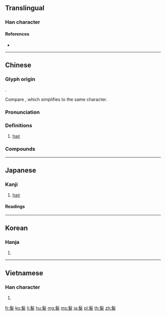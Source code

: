 {{character info/new}}
{{also|发|髪}}
==Translingual==
{{ja-forms|[[発]]/[[髪]]|[[发]]/[[发]]|[[發]]/[[髮]]|}}

===Han character===
{{Han char|rn=190|rad=髟|as=05|sn=15|four=72447|canj=SHIKE,SHIKK|ids=⿱髟犮}}

====References====
* {{Han ref|kx=1453.210|dkj=45400|dj=1984.040|hdz=74521.120|uh=9AEE|ud=39662|bh=BE76|bd=48758}}

----

==Chinese==
{{zh-forms|s=发}}

===Glyph origin===
{{Han etym}}
{{Han compound|髟|犮|ls=psc}}.

Compare {{och-l|發}}, which simplifies to the same character.

===Pronunciation===
{{zh-pron
|m=髮
|c=faat3,fat3
|h=pfs=fat
|md=
|mn=hoat
|w=4faq
|mc=y
|oc=y
|cat=n
}}

===Definitions===
{{zh-hanzi}}

# [[hair]]
#: {{zh-x|頭髮{fa}|hair}}

===Compounds===
{{zh-der|髮辮|髮鬢|髮菜|髮帶|髮短心長|髮箍|髮際|髮髻|髮夾|髮膠|髮卡|髮蠟|髮廊|髮妻|髮乳|髮式|髮飾|髮刷|髮套|髮網|髮屋|髮型|髮油|髮指眥裂|護髮素|洗髮劑|洗髮精|洗髮水|噙齒戴髮|剃髮鋪|千鈞一髮|令人髮指|吐哺捉髮|含齒戴髮|一髮千鈞|剃髮|怒髮衝冠|心長髮短|龐眉白髮|垂髮|卷髮|尨眉皓髮|龐眉皓髮|一髮|假髮|削髮披緇|不差毫髮|削髮|大金髮苔|心細如髮|帶髮修行|吐哺握髮|剪髮披緇|剪髮|削髮為僧|披髮纓冠|窮髮|波髮藻|散髮|毛髮俱豎|文身斷髮|燙髮|披髮|毫髮|捲髮|束髮|祝髮|擢髮難數|白髮青衫|理髮師|理髮匠|披髮塗面|握髮|披頭散髮|白髮相守|毫髮無損|披髮藻目|握髮吐餐|握髮吐哺|白髮郎潛|潘岳白髮|毛髮皆豎|白髮如新|披髮入山|毛髮聳然|毛髮之功|披髮左衽|白髮朱顏|禿髮症|秋髮|秀髮|禿髮|禿妃之髮|斷髮文身|碧眼金髮|白髮蒼蒼|生髮劑|短髮|截髮留賓|擢髮抽腸|皓髮|白髮齊眉|白髮銀鬚|白髮紅顏|白髮|束髮封帛|潘安白髮|毛髮森豎|理髮|抿髮|披髮垢面|理髮廳|染髮|櫛髮工|捉髮|烏髮|燎髮|毫髮不爽|洪爐燎髮|泡沫髮膠|毛髮|毫髮不差|毛髮倒豎|朱顏鶴髮|毛髮悚然|括髮|白髮蒼顏|束髮金冠|截髮|晞髮|理髮師傅|淨髮|甩髮|理髮店|戴髮含齒|結髮事師|髮腳|辮髮|郎潛白髮|蓄髮|華髮|頭髮菜|被髮陽狂|薙髮|脫髮|髮漂|被髮佯狂|綰髮|鶴髮童顏|齒危髮秀|雞皮鶴髮|絲髮|絲髮之功|綠髮|素髮|髮癬|髮箋|黃髮|細不容髮|結髮人|髮上衝冠|齒落髮白|衝冠髮怒|銀髮族|董氏封髮|髮姐|薙髮令|頭髮殼子|被髮纓冠|絲恩髮怨|鬢髮皓然|豎人毛髮|被髮左衽|被髮入山|黃髮鮐背|黃髮兒齒|鶴髮|鵠髮|鬢髮|鬒髮|鬈髮|髮雕|髮釵|髮踊衝冠|髮紗|髮禁|髮匪|髮光可鑑|髮上指冠|髡髮|髮指|逋髮|落髮|髮絲|頭髮上指|頭髮|青山一髮|雞膚鶴髮|結髮夫妻|齒髮|黑髮|間不容髮|髮引千鈞|銀髮產業|銀髮|美髮|胎髮|身體髮膚|解髮佯狂|蒜髮|被髮|鬚髮|蓬髮|鬢髮如銀|結髮|童顏鶴髮|算髮|編髮|鶴髮雞皮|總髮}}

{{zh-cat|Beginning}}

----

==Japanese==

===Kanji===
{{ja-kanji|grade=|rs=髟05|style=ky|shin=髪}}

# [[hair]] {{qualifier|specifically on one's head; does not indicate body hair}}

====Readings====
{{ja-readings
|goon=[[ほち]] (hochi)
|kanon=[[はつ]] (hatsu)
|kun=[[かみ]] (kami)
}}

----

==Korean==

===Hanja===
{{ko-hanja|hangeul=발|eumhun=|mr=pal|y=pal}}

# {{defn|lang=ko|sort=髟05}}

----

==Vietnamese==

===Han character===
{{vi-hantu|[[phát]]|rs=髟05}}

# {{defn|lang=vi|sort=髟05}}

[[fr:髮]]
[[ko:髮]]
[[li:髮]]
[[hu:髮]]
[[mg:髮]]
[[ms:髮]]
[[ja:髮]]
[[pl:髮]]
[[th:髮]]
[[zh:髮]]